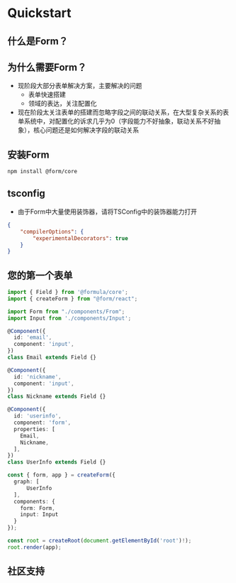 # Quickstart

## 什么是Form？

## 为什么需要Form？

- 现阶段大部分表单解决方案，主要解决的问题
  - 表单快速搭建
  - 领域的表达，关注配置化
- 现在阶段太关注表单的搭建而忽略字段之间的联动关系，在大型复杂关系的表单系统中，对配置化的诉求几乎为0（字段能力不好抽象，联动关系不好抽象），核心问题还是如何解决字段的联动关系

## 安装Form

```bash
npm install @form/core
```

## tsconfig

- 由于Form中大量使用装饰器，请将TSConfig中的装饰器能力打开

```json
{
    "compilerOptions": {
        "experimentalDecorators": true
    }
}
```

## 您的第一个表单

```typescript
import { Field } from '@formula/core';
import { createForm } from "@form/react";

import Form from "./components/From";
import Input from './components/Input';

@Component({
  id: 'email',
  component: 'input',
})
class Email extends Field {}

@Component({
  id: 'nickname',
  component: 'input',
})
class Nickname extends Field {}

@Component({
  id: 'userinfo',
  component: 'form',
  properties: [
    Email,
    Nickname,
  ],
})
class UserInfo extends Field {}

const { form, app } = createForm({
  graph: [
      UserInfo
  ],
  components: {
    form: Form,
    input: Input
  }
});

const root = createRoot(document.getElementById('root')!);
root.render(app);
```

## 社区支持
